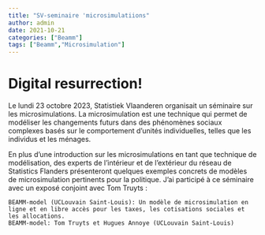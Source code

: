```yaml
---
title: "SV-seminaire 'microsimulatiions"
author: admin
date: 2021-10-21
categories: ["Beamm"]
tags: ["Beamm","Microsimulation"]
---
```


# Digital resurrection! 

Le lundi 23 octobre 2023, Statistiek Vlaanderen organisait un séminaire sur les microsimulations. La microsimulation est une technique qui permet de modéliser les changements futurs dans des phénomènes sociaux complexes basés sur le comportement d'unités individuelles, telles que les individus et les ménages.

En plus d'une introduction sur les microsimulations en tant que technique de modélisation, des experts de l'intérieur et de l'extérieur du réseau de Statistics Flanders présenteront quelques exemples concrets de modèles de microsimulation pertinents pour la politique. J'ai participé à ce séminaire avec un exposé conjoint avec Tom Truyts :

    BEAMM-model (UCLouvain Saint-Louis): Un modèle de microsimulation en ligne et en libre accès pour les taxes, les cotisations sociales et les allocations.
    BEAMM-model: Tom Truyts et Hugues Annoye (UCLouvain Saint-Louis)